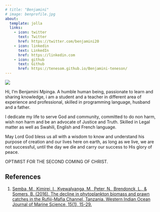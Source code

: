 ```yaml
---
# title: "Benjamini"
# image: benprofile.jpg
about:
  template: jolla
  links:
    - icon: twitter
      text: Twitter
      href: https://twitter.com/benjamini20
    - icon: linkedin
      text: LinkedIn
      href: https://linkedin.com
    - icon: github
      text: Github
      href: https://tenesom.github.io/Benjamini-teneson/
---
```


::: grid
::: {.g-col-12 .g-col-md-6}
![](benprofile.jpg)
:::

::: {.g-col-12 .g-col-md-6}
Hi, I'm Benjamini Mpinga. A humble human being, passionate to learn and sharing knowledge, i am a student and a teacher in different area of experience and professional, skilled in programming language, husband and a father.

I dedicate my life to serve God and community, committed to do non harm, wish non harm and be an advocate of Justice and Truth. Skilled in Legal matter as well as Swahili, English and French language.

May Lord God bless us all with a wisdom to know and understand his purpose of creation and our lives here on earth, as long as we live, we are not successful, until the day we die and carry our success to His glory of peace.

 OPTIMIST FOR THE SECOND COMING OF CHRIST.

:::
:::

## References

1.  [Semba, M., Kimirei, I., Kyewalyanga, M., Peter, N., Brendonck, L., & Somers, B. (2016). The decline in phytoplankton biomass and prawn catches in the Rufiji-Mafia Channel, Tanzania. Western Indian Ocean Journal of Marine Science, 15(1), 15-29.](https://www.ajol.info/index.php/wiojms/article/view/138510)



